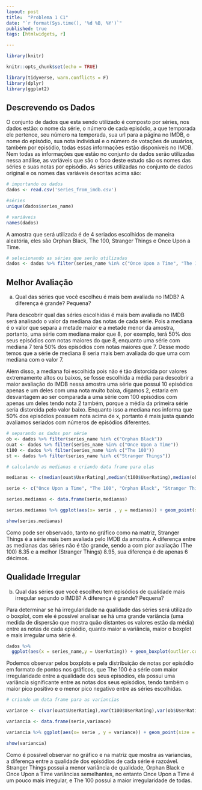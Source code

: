 ```yaml
---
layout: post
title:  "Problema 1 C1"
date: "`r format(Sys.time(), '%d %B, %Y')`"
published: true
tags: [htmlwidgets, r]

---
```


```r
library(knitr)

knitr::opts_chunk$set(echo = TRUE)
```

```r

library(tidyverse, warn.conflicts = F)
library(dplyr)
library(ggplot2)

```
## Descrevendo os Dados

O conjunto de dados que esta sendo utilizado é composto por séries, nos dados estão: o nome da série, o número de cada episódio, a que temporada ele pertence, seu número na temporada, sua url para a página no IMDB, o nome do episódio, sua nota individual e o número de votações de usuários, também por episódio, todas essas informações estão disponíveis no IMDB. Nem todas as informações que estão no conjunto de dados serão utilizadas nessa análise, as variáveis que são o foco deste estudo são os nomes das séries e suas notas por episódio. As séries utilizadas no conjunto de dados original e os nomes das variáveis descritas acima são:

``` r

# importando os dados
dados <- read.csv('series_from_imdb.csv')

#séries
unique(dados$series_name)

# variáveis
names(dados)

```

A amostra que será utilizada é de 4 seriados escolhidos de maneira aleatória, eles são Orphan Black, The 100, Stranger Things e Once Upon a Time.

```r

# selecionando as séries que serão utilizadas
dados <- dados %>% filter(series_name %in% c("Once Upon a Time", "The 100", "Orphan Black", "Stranger Things"))

```
## Melhor Avaliação 

a. Qual das séries que você escolheu é mais bem avaliada no IMDB? A diferença é grande? Pequena? 

  Para descobrir qual das séries escolhidas é mais bem avaliada no IMDB será analisado o valor da mediana das notas de cada série. Pois a mediana é o valor que separa a metade maior e a metade menor da amostra, portanto, uma série com mediana maior que 8, por exemplo, terá 50% dos seus episódios com notas maiores do que 8, enquanto uma série com mediana 7 terá 50% dos episódios com notas maiores que 7. Desse modo temos que a série de mediana 8 seria mais bem avaliada do que uma com mediana com o valor 7.
  
  Além disso, a mediana foi escolhida pois não é tão distorcida por valores extremamente altos ou baixos, se fosse escolhida a média para descobrir a maior avaliação do IMDB nessa amostra uma série que possui 10 episódios apenas e um deles com uma nota muito baixa, digamos 2, estaria em desvantagem ao ser comparada a uma série com 100 episódios com apenas um deles tendo nota 2 também, porque a média da primeira série seria distorcida pelo valor baixo. Enquanto isso a mediana nos informa que 50% dos episódios possuem nota acima de x, portanto é mais justa quando avaliamos seriados com números de episódios diferentes.  

``` r

# separando os dados por série
ob <- dados %>% filter(series_name %in% c("Orphan Black"))
ouat <- dados %>% filter(series_name %in% c("Once Upon a Time"))
t100 <- dados %>% filter(series_name %in% c("The 100"))
st <- dados %>% filter(series_name %in% c("Stranger Things"))

# calculando as medianas e criando data frame para elas

medianas <- c(median(ouat$UserRating),median(t100$UserRating),median(ob$UserRating),median(st$UserRating))

serie <- c("Once Upon a Time", "The 100", "Orphan Black", "Stranger Things")

series.medianas <- data.frame(serie,medianas)

series.medianas %>% ggplot(aes(x= serie , y = medianas)) + geom_point(size = 3, color = 'red') 

show(series.medianas)

```

  Como pode ser observado, tanto no gráfico como na matriz, Stranger Things é a série mais bem avaliada pelo IMDB da amostra. A diferença entre as medianas das séries não é tão grande, sendo a com pior avaliação (The 100) 8.35 e a melhor (Stranger Things) 8.95, sua diferença é de apenas 6 décimos.

## Qualidade Irregular

b. Qual das séries que você escolheu tem episódios de qualidade mais irregular segundo o IMDB? A diferença é grande? Pequena?

Para determinar se há irregularidade na qualidade das séries será utilizado o boxplot, com ele é possível analisar se há uma grande variância (uma medida de dispersão que mostra quão distantes os valores estão da média) entre as notas de cada episódio, quanto maior a variância, maior o boxplot e mais irregular uma série é.

```r
dados %>%
  ggplot(aes(x = series_name,y = UserRating)) + geom_boxplot(outlier.color = NA) + labs( x= "Série", y= "Nota") + geom_jitter(width = .1, size = 1, alpha = .5, color = "red")

```

Podemos observar pelos boxplots e pela distribuição de notas por episódio em formato de pontos nos gráficos, que The 100 é a série com maior irregularidade entre a qualidade dos seus episódios, ela possui uma variância significante entre as notas dos seus episódios, tendo também o maior pico positivo e o menor pico negativo entre as séries escolhidas.

```r

# criando um data frame para as variancias

variance <- c(var(ouat$UserRating),var(t100$UserRating),var(ob$UserRating),var(st$UserRating))

variancia <- data.frame(serie,variance)

variancia %>% ggplot(aes(x= serie , y = variance)) + geom_point(size = 3, color = 'red') 

show(variancia)

```
Como é possível observar no gráfico e na matriz que mostra as variancias, a diferença entre a qualidade dos episódios de cada série é razoável. Stranger Things possui a menor variância de qualidade, Orphan Black e Once Upon a Time variâncias semelhantes, no entanto Once Upon a Time é um pouco mais irregular, e The 100 possui a maior irregularidade de todas.  
